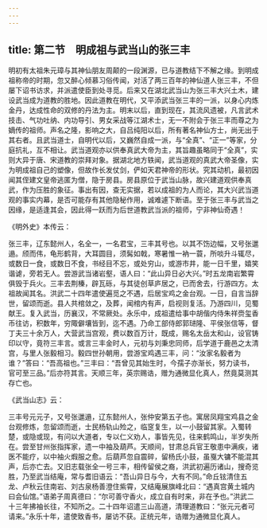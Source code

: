 ```yaml
---
---
---
```

title: 第二节　明成祖与武当山的张三丰
---




明初有太祖朱元璋与其神仙朋友周颠的一段渊源，已与道教结下不解之缘。到明成祖称帝的时期，忽又醉心倾慕习俗传闻，对活了两三百年的神仙道人张三丰，不但屡下诏书访求，并派遣使臣到处寻觅。后来又在湖北武当山为张三丰大兴土木，建设武当成为道教的胜地。因此道教在明代，又平添武当张三丰的一派，以身心内炼金丹，达成性命的双修的丹法为主。明末以后，直到现在，其流风遗被，凡言武术技击、气功吐纳、内功导引、男女采战等江湖术士，无一不附会于张三丰而尊之为嫡传的祖师。声名之隆，影响之大，自吕纯阳以后，所有著名神仙方士，尚无出于其右者。且武当道士，自明代以后，又巍然自成一派，与“全真”、“正一”等家，分庭抗礼，互不相让。武当道观亦以供奉真武大帝为主，其旨趣虽略同于“全真”，实则大异于唐、宋道教的崇拜对象。据湖北地方轶闻，武当道观的真武大帝圣像，实为明成祖自己的塑像，但故作长发仗剑，俨如天君神帝的形状。究其动机，最初因闻其侄建文皇帝逃匿为僧，隐于房县。房县原位于武当山脉，故兴建道观供奉真武，作为压胜的象征。事出有因，查无实据，若以成祖的为人而论，其大兴武当道观的事实内幕，是否可能存有其他隐秘作用，诚难遽下断语。至于张三丰与武当之因缘，是适逢其会，因此得一跃而为后世道教武当派的祖师，宁非神仙奇遇！

《明外史》本传云：

张三丰，辽东懿州人，名全一，一名君宝，三丰其号也。以其不饬边幅，又号张邋遢。颀而伟，龟形鹤背，大耳圆目，须髯如戟，寒暑惟一衲一蓑，所啖升斗辄尽，或数日一食，或数日不食，书经目不忘，或处穷山，或游市井，能一日千里，嬉笑谐谑，旁若无人。尝游武当诸岩壑，语人曰：“此山异日必大兴。”时五龙南岩繁霄俱毁于兵火。三丰去荆榛，辟瓦砾，与其徒创草庐居之，已而舍去，行游四方。太祖故闻其名。洪武二十四年遣使遍觅之不遇，后居宝鸡之金台观。一日，自言当辞世，留颂而逝。县人共棺敛之，及葬，闻棺内有声，启视则复活。乃游四川，见蜀献王。复入武当，历襄汉，不常厥处。永乐中，成祖遣给事中胡偕内侍朱祥赍玺香币往访，积数年，穷陬僻壤皆到，迄不遇。乃命工部侍郎郭琎隆、平侯张信等，督丁夫三十余万人，大营武当宫观，费以数百万计，既成，赐名太岳太和山，设官铸印以守，竟符三丰言。或言三丰金时人，元初与刘秉忠同师，后学道于鹿邑之太清宫，与里人张毅相习。毅四世孙朝用，尝游宝鸡遇三丰，问：“汝家名毅者为谁？”答曰：“吾高祖也。”三丰曰：“吾曾见其始生时，今孺子亦渐长，努力读书，官可至三品。”后亦符其言。天顺三年，英宗赐诰，赠为通微显化真人，然竟莫测其存亡也。

《武当山志》云：

三丰号元元子，又号张邋遢，辽东懿州人，张仲安第五子也。寓居凤翔宝鸡县之金台观修炼，忽留颂而逝，士民杨轨山殓之，临窆复生，以一小鼓留其家。入蜀转楚，或隐或现，有问以大道者，专以仁义劝人，事皆先见，往来鹤鸣山，半岁失所在。尝至甘州张指挥家，遗一中袖及葫芦。天顺间，甘肃总兵官王敬患中满疾，诸医不能疗，以中袖火煆服之愈。后葫芦忽自震碎，留杨氏小鼓，虽戛大镛不能混其声，后亦亡去。又旧志载张全一号三丰，相传留侯之裔，洪武初遍历诸山，搜奇览胜，乃至武当结庵，常与耆旧语云：“吾山异日与今，大有不同。”命丘铉清住五龙、卢秋云住南岩、刘古泉杨善澄住紫霄，又结庵展旗峰北曰：“遇真宫黄土城内曰会仙馆。”语弟子周真德曰：“尔可善守香火，成立自有时来，非在予也。”洪武二十三年拂袖长往，不知所之。二十四年诏遣三山高道，清理道教曰：“张元元者可请来。”永乐十年，遣使致香书，屡访不获。正统元年，诰赠为通微显化真人。